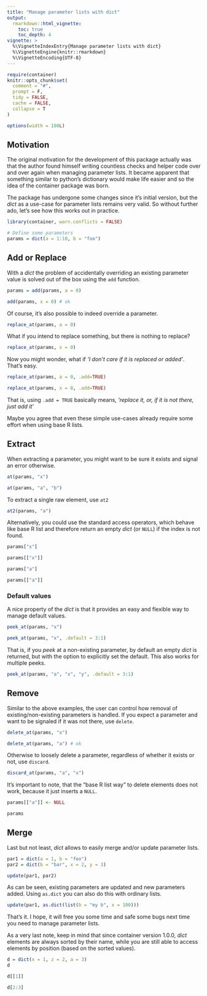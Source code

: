 ```yaml
---
title: "Manage parameter lists with dict"
output:
  rmarkdown::html_vignette:
    toc: true
    toc_depth: 4
vignette: >
  %\VignetteIndexEntry{Manage parameter lists with dict}
  %\VignetteEngine{knitr::rmarkdown}
  %\VignetteEncoding{UTF-8}
---
```


```r
require(container)
knitr::opts_chunk$set(
  comment = "#",
  prompt = F,
  tidy = FALSE,
  cache = FALSE,
  collapse = T
)

options(width = 100L)
```


## Motivation

The original motivation for the development of this package actually was that
the author found himself writing countless checks and helper code over and over
again when managing parameter lists.
It became apparent that something similar to python's
dictionary would make life easier and so the idea of the container
package was born.

The package has undergone some changes since it's initial version,
but the *dict* as a use-case for parameter lists remains very valid.
So without further ado, let's see how this works out in practice.

```r
library(container, warn.conflicts = FALSE)

# Define some parameters
params = dict(a = 1:10, b = "foo")
```


## Add or Replace
With a *dict* the problem of accidentally overriding an existing
parameter value is solved out of the box using the `add` function.

```r
params = add(params, a = 0)

add(params, x = 0) # ok
```

Of course, it's also possible to indeed override a parameter.
```r
replace_at(params, a = 0)
```

What if you intend to replace something, but there is nothing to replace?
```r
replace_at(params, x = 0)
```

Now you might wonder, what if *'I don't care if it is replaced or added'*.
That's easy.
```r
replace_at(params, a = 0, .add=TRUE)

replace_at(params, x = 0, .add=TRUE)
```

That is, using `.add = TRUE` basically means, *'replace it, or, if it is not
there, just add it'*

Maybe you agree that even these simple use-cases already require some effort
when using base R lists.

## Extract
When extracting a parameter, you might want to be sure it exists and signal an
error otherwise.
```r
at(params, "x")

at(params, "a", "b")
```

To extract a single raw element, use `at2`
```r
at2(params, "a")
```


Alternatively, you could use the standard access operators, which behave
like base R list and therefore return an empty *dict* (or `NULL`) if the
index is not found.
```r
params["x"]

params[["x"]]

params["a"]

params[["a"]]
```

### Default values
A nice property of the *dict* is that it provides an easy and flexible way to
manage default values.
```r
peek_at(params, "x")

peek_at(params, "x", .default = 3:1)
```

That is, if you *peek* at a non-existing parameter, by default an empty *dict*
is returned, but with the option to explicitly set the default. This also works
for multiple peeks.
```r
peek_at(params, "a", "x", "y", .default = 3:1)
```

## Remove
Similar to the above examples, the user can control how removal of
existing/non-existing parameters is handled. If you expect a parameter and
want to be signaled if it was not there, use `delete`.
```r
delete_at(params, "x")

delete_at(params, "a") # ok
```

Otherwise to loosely delete a parameter, regardless of whether it
exists or not, use `discard`.
```r
discard_at(params, "a", "x")
```

It's important to note, that the "base R list way" to delete elements does not
work, because it just inserts a `NULL`.
```r
params[["a"]] <- NULL

params
```


## Merge
Last but not least, *dict* allows to easily merge and/or update parameter lists.
```r
par1 = dict(a = 1, b = "foo")
par2 = dict(b = "bar", x = 2, y = 3)

update(par1, par2)
```

As can be seen, existing parameters are updated and new parameters added.
Using `as.dict` you can also do this with ordinary lists.
```r
update(par1, as.dict(list(b = "my b", x = 100)))
```

That's it. I hope, it will free you some time and safe some bugs next time you
need to manage parameter lists.

As a very last note, keep in mind that since container version 1.0.0, *dict*
elements are always sorted by their name, while you are still able to
access elements by position (based on the sorted values).
```r
d = dict(x = 1, z = 2, a = 3)
d

d[[1]]

d[2:3]
```





